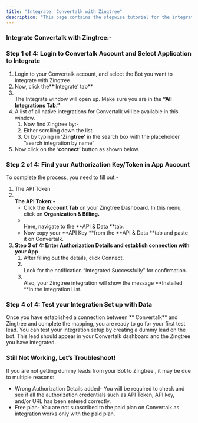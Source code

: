 ```yaml
---
title: "Integrate  Convertalk with Zingtree"
description: "This page contains the stepwise tutorial for the integration with  Convertalk"
---
```


### **Integrate  Convertalk with Zingtree:-**

### **Step 1 of 4: Login to  Convertalk Account and Select Application to Integrate**

1. Login to your  Convertalk account, and select the Bot you want to integrate with Zingtree.
2. Now, click the**‘Integrate’ tab** 
3. \
   The Integrate window will open up. Make sure you are in the **“All Integrations Tab.”**
4. A list of all native integrations for  Convertalk will be available in this window.
   1. Now find Zingtree by:-
   2. Either scrolling down the list
   3. Or by typing in **‘**Zingtree**’** in the search box with the placeholder “search integration by name”
5. Now click on the ‘**connect’** button as shown below.

### **Step 2 of 4: Find your Authorization Key/Token in App Account**

To complete the process, you need to fill out:-

1. The API Token
2. **\
   The API Token:-**
   - Click the **Account Tab** on your Zingtree Dashboard. In this menu, click on **Organization & Billing.**
   - \
     Here, navigate to the **API & Data **tab.
   - Now copy your **API Key **from the **API & Data **tab and paste it on  Convertalk.
3. **Step 3 of 4: Enter Authorization Details and establish connection with your App**
   1. After filling out the details, click Connect.
   2. \
      Look for the notification “Integrated Successfully” for confirmation.
   3. \
      Also, your Zingtree integration will show the message **Installed **in the Integration List.

### **Step 4 of 4: Test your Integration Set up with Data**

Once you have established a connection between ** Convertalk** and Zingtree and complete the mapping, you are ready to go for your first test lead. You can test your integration setup by creating a dummy lead on the bot. This lead should appear in your  Convertalk dashboard and the Zingtree you have integrated.

### **Still Not Working, Let’s Troubleshoot\!**

If you are not getting dummy leads from your Bot to Zingtree , it may be due to multiple reasons:

- Wrong Authorization Details added- You will be required to check and see if all the authorization credentials such as API Token, API key, and/or URL has been entered correctly.
- Free plan- You are not subscribed to the paid plan on  Convertalk as integration works only with the paid plan.

 